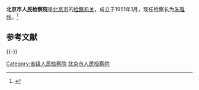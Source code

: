{{Infobox PRCG
|机构名称 = 北京市人民检察院
|标志1    = Supreme_People's_Procuratorate_of_P.R.China's_badge_.svg
|标志1说明 = [[中华人民共和国人民检察院检徽|中华人民共和国人民检察院检徽]]
|职位1    = [[检察长|检察长]]
|人员1    = [[朱雅频|朱雅频]]
|衔级1    = [[二级大检察官|二级大检察官]]
|职位2    =
|人员2    =
|职位3    =
|人员3    =
|职位4    =
|人员4    =
|授权法源 = [[中华人民共和国宪法|中华人民共和国宪法]]<br />[[s:中华人民共和国刑法|中华人民共和国刑法]]<br />[[s:中华人民共和国刑事诉讼法|中华人民共和国刑事诉讼法]]
|组织法规 = [[s:中华人民共和国人民检察院组织法|中华人民共和国人民检察院组织法]]
|业务上级 = [[中华人民共和国最高人民检察院|中华人民共和国最高人民检察院]]
|组织上级 = [[北京市人民代表大会|北京市人民代表大会]]<br />[[北京市人民代表大会常务委员会|北京市人民代表大会常务委员会]]
|中共上级 = [[中国共产党北京市委员会|中国共产党北京市委员会]]
|中共本级 = 中国共产党北京市人民检察院党组
|机构类型 = [[检察机关|法律监督机关]]
|行政级别 = 副省级
|地址1    = [[北京市|北京市]]
|前身     = 北京市人民检察署
|邮编1    =
|电话1    =
|网站     = 
|网址     = 
}}
'''北京市人民检察院'''是[[北京市|北京市]]的[[检察机关|检察机关]]，成立于1951年1月，现任检察长为[[朱雅频|朱雅频]]。<ref>{{Cite book|title=中国法律年鉴 2018|author=伍晓梅主编; 中国法律年鉴编辑部编|publisher=中国法律年鉴社|year=|issn=1003-1715|location=|pages=}}</ref>

== 参考文献 ==
{{Reflist}}

{{-}}
{{党和国家机构|北京市|level=高级}}
{{中华人民共和国各省级行政区|检察机关}}
{{中华人民共和国检察机关}}

[[Category:省级人民检察院|Category:省级人民检察院]]
[[Category:北京市人民检察院|]]